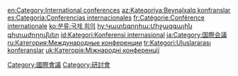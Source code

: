 [[Category:國際會議|Category:國際會議]]
[[Category:研討會|Category:研討會]]

[[en:Category:International_conferences|en:Category:International conferences]]
[[az:Kateqoriya:Beynəlxalq_konfranslar|az:Kateqoriya:Beynəlxalq konfranslar]]
[[es:Categoría:Conferencias_internacionales|es:Categoría:Conferencias internacionales]]
[[fr:Catégorie:Conférence_internationale|fr:Catégorie:Conférence internationale]]
[[ko:분류:국제_회의|ko:분류:국제 회의]]
[[hy:Կատեգորիա:Միջազգային_գիտաժողովներ|hy:Կատեգորիա:Միջազգային գիտաժողովներ]]
[[id:Kategori:Konferensi_internasional|id:Kategori:Konferensi internasional]]
[[ja:Category:国際会議|ja:Category:国際会議]]
[[ru:Категория:Международные_конференции|ru:Категория:Международные конференции]]
[[tr:Kategori:Uluslararası_konferanslar|tr:Kategori:Uluslararası konferanslar]]
[[uk:Категорія:Міжнародні_конференції|uk:Категорія:Міжнародні конференції]]